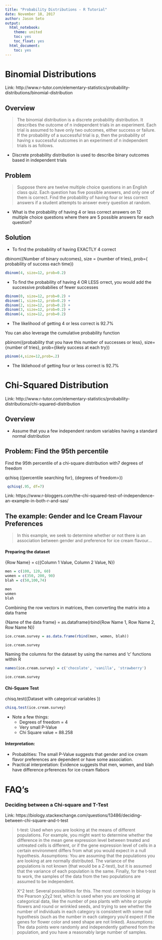 ```yaml
---
title: "Probability Distributions - R Tutorial"
date: November 18, 2017
author: Jason Seto
output:
  html_notebook:
    theme: united
    toc: yes
    toc_float: yes
  html_document:
    toc: yes
---
```


# Binomial Distributions

Link: http://www.r-tutor.com/elementary-statistics/probability-distributions/binomial-distribution

## Overview

> The binomial distribution is a discrete probability distribution. It describes the outcome of n independent trials in an experiment. Each trial is assumed to have only two outcomes, either success or failure. If the probability of a successful trial is p, then the probability of having x successful outcomes in an experiment of n independent trials is as follows.

* Discrete probability distribution is used to describe binary outcomes based in independent trials

## Problem

> Suppose there are twelve multiple choice questions in an English class quiz. Each question has five possible answers, and only one of them is correct. Find the probability of having four or less correct answers if a student attempts to answer every question at random.

* What is the probability of having 4 or less correct answers on 12 multiple choice questions where there are 5 possible answers for each question?

## Solution

* To find the probability of having EXACTLY 4 correct

dbinom({Number of binary outcomes}, size = {number of tries}, prob={ probability of success each time})

```r
dbinom(4, size=12, prob=0.2)
```

* To find the probability of having 4 OR LESS orrect, you would add the successive probabilies of fewer successes

```r
dbinom(0, size=12, prob=0.2) +
dbinom(1, size=12, prob=0.2) +
dbinom(2, size=12, prob=0.2) +
dbinom(3, size=12, prob=0.2) +
dbinom(4, size=12, prob=0.2)
```

* The likelihood of getting 4 or less correct is 92.7%

You can also leverage the cumulative probability function

pbinom({probability that you have this number of successes or less}, size={number of tries}, prob={likely success at each try})

```r
pbinom(4,size=12,prob=.2)
```
* The likliehood of getting four or less correct is 92.7%

# Chi-Squared Distribution

Link: http://www.r-tutor.com/elementary-statistics/probability-distributions/chi-squared-distribution

## Overview

* Assume that you a few independent random variables having a standard normal distribution

## Problem: Find the 95th percentile

Find the 95th percentile of a chi-square distribution with7 degrees of freedom

qchisq ({percentile searching for}, {degrees of freedom>})

```r
 qchisq(.95, df=7)
```

Link: https://www.r-bloggers.com/the-chi-squared-test-of-independence-an-example-in-both-r-and-sas/

## The example: Gender and Ice Cream Flavour Preferences

> In this example, we seek to determine whether or not there is an association between gender and preference for ice cream flavour...

#### Preparing the dataset 

{Row Name} = c({Column 1 Value, Column 2 Value, N})

```r
men = c(100, 120, 60)
women = c(350, 200, 90)
blah = c(50,100,74)

men
women
blah
```

Combining the row vectors in matrices, then converting the matrix into a data frame

{Name of the data frame} = as.dataframe(rbind{Row Name 1, Row Name 2, Row Name N})

```r
ice.cream.survey = as.data.frame(rbind(men, women, blah))

ice.cream.survey
```

Naming the columns for the dataset by using the names and 'c' functions within R

```r
names(ice.cream.survey) = c('chocolate', 'vanilla', 'strawberry')

ice.cream.survey
```

#### Chi-Square Test 

chisq.test({Dataset with categorical variables })

```r
chisq.test(ice.cream.survey)
```

* Note a few things:
    + Degrees of freedom = 4
    + Very small P-Value
    + Chi Square value = 88.258
    
#### Interpretation:

* Probablities: The small P-Value suggests that gender and ice cream flavor preferences are dependent or have some association.
* Practical interpretation: Evidence suggests that men, women, and blah have difference prferences for ice cream flabors

# FAQ's

### Deciding between a Chi-square and T-Test

Link: https://biology.stackexchange.com/questions/13486/deciding-between-chi-square-and-t-test

> t-test: Used when you are looking at the means of different populations. For example, you might want to determine whether the difference in the mean gene expression level between treated and untreated cells is different, or if the gene expression level of cells in a certain environment differs from what you would expect in a null hypothesis. Assumptions: You are assuming that the populations you are looking at are normally distributed. The variance of the populations is not known (that would be a Z-test), but it is assumed that the variance of each population is the same. Finally, for the t-test to work, the samples of the data from the two populations are assumed to be independent.

> X^2 test: Several possibilities for this. The most common in biology is the Pearson χ2χ2 test, which is used when you are looking at categorical data, like the number of pea plants with white or purple flowers and round or wrinkled seeds, and trying to see whether the number of individuals in each category is consistent with some null hypothesis (such as the number in each category you'd expect if the genes for flower color and seed shape are not linked). Assumptions: The data points were randomly and independently gathered from the population, and you have a reasonably large number of samples.

